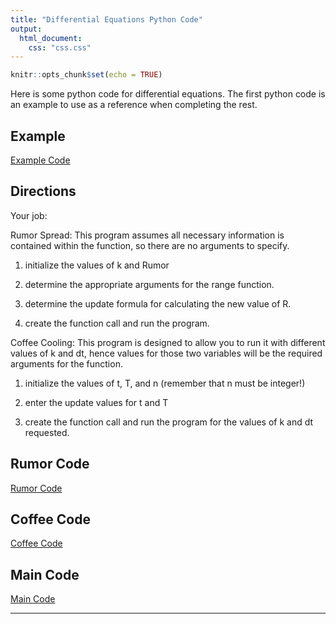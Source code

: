 ```yaml
---
title: "Differential Equations Python Code"
output:
  html_document:
    css: "css.css"
---
```


```r
knitr::opts_chunk$set(echo = TRUE)
```

Here is some python code for differential equations. The first python code is an example to use as a reference when completing the rest. 

## Example

[Example Code](~/Website_1/AlexPettis/Example.py)

## Directions

Your job:  

Rumor Spread: This program assumes all necessary information is contained within the function, so there are no arguments to specify.

1) initialize the values of k and Rumor

2) determine the appropriate arguments for the range function.

3) determine the update formula for calculating the new value of R.

4) create the function call and run the program.


Coffee Cooling: This program is designed to allow you to run it with different values of k and dt, hence values for those two variables will be the required arguments for the function.

1) initialize the values of t, T, and n (remember that n must be integer!)

2) enter the update values for t and T

3) create the function call and run the program for the values of k and dt requested.

## Rumor Code

[Rumor Code](rumor.py)

## Coffee Code

[Coffee Code](coffee.py)

## Main Code

[Main Code](main1.py)

__________
